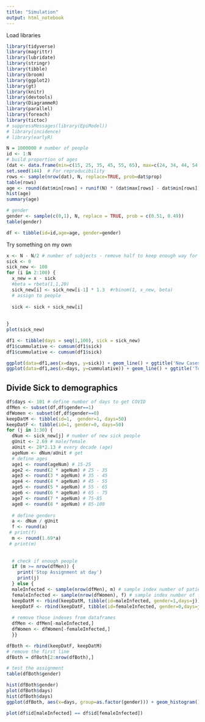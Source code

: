 ```yaml
---
title: "Simulation"
output: html_notebook
---
```



Load libraries
```r
library(tidyverse)
library(magrittr)
library(lubridate)
library(stringr)
library(tibble)
library(broom)
library(ggplot2)
library(gt)
library(knitr)
library(devtools)
library(DiagrammeR)
library(parallel)
library(foreach)
library(tictoc)
# suppressMessages(library(EpiModel))
# library(incidence)
# library(earlyR)
```


```r
N = 1000000 # number of people
id <- 1:N
# build proportion of ages
(dat <- data.frame(min=c(15, 25, 35, 45, 55, 65), max=c(24, 34, 44, 54, 64, 100), prop=c(0.15, 0.134, 0.12, 0.1, 0.085,0.01)))
set.seed(144)  # For reproducibility
rows <- sample(nrow(dat), N, replace=TRUE, prob=dat$prop)
table(rows)
age <- round(dat$min[rows] + runif(N) * (dat$max[rows] - dat$min[rows]))
hist(age)
summary(age)

# gender
gender <- sample(c(0,1), N, replace = TRUE, prob = c(0.51, 0.49))
table(gender)

df <- tibble(id=id,age=age, gender=gender)
```

Try something on my own

```r
x <- N - N/2 # number of subjects - remove half to keep enough way for the assignment
sick <- 0
sick_new <- 100
for (i in 2:100) {
  x_new = x - sick
  #beta = rbeta(1,1,20)
  sick_new[i] <- sick_new[i-1] * 1.3  #rbinom(1, x_new, beta)
  # assign to people
  
  sick <- sick + sick_new[i]
  
  
}
plot(sick_new)


```

```r
df1 <- tibble(days = seq(1,100), sick = sick_new)
df1$cummulative <- cumsum(df1$sick)
df1$cummulative <- cumsum(df1$sick)

ggplot(data=df1,aes(x=days, y=sick)) + geom_line() + ggtitle('New Cases Per Day')
ggplot(data=df1,aes(x=days, y=cummulative)) + geom_line() + ggtitle('Total Cases')
```


## Divide Sick to demographics

```r
df$days <- 101 # define number of days to get COVID
dfMen <- subset(df,df$gender==1)
dfWomen <- subset(df,df$gender==0)
keepDatM <- tibble(id=1,  gender=1, days=50)
keepDatF <- tibble(id=1, gender=0, days=50)
for (j in 1:30) {
  dNum <- sick_new[j] # number of new sick people
  gUnit <- 2.69 # male/female
  aUnit <- 28*2.13 # every decade (age)
  ageNum <- dNum/aUnit # get 
  # define ages
  age1 <- round(ageNum) # 15-25
  age2 <- round(2 * ageNum) # 25 - 35
  age3 <- round(3 * ageNum) # 35 - 45
  age4 <- round(4 * ageNum) # 45 - 55
  age5 <- round(5 * ageNum) # 55 - 65
  age6 <- round(6 * ageNum) # 65 - 75
  age7 <- round(7 * ageNum) # 75-85
  age8 <- round(8 * ageNum) # 85-100
 
  # define genders
  a <- dNum / gUnit
  f <- round(a)
 # print(f)
  m <- round(1.69*a)
 # print(m)
 
  
  # check if enough people
  if (m >= nrow(dfMen)) {
    print('Stop Assignment at day')
    print(j)
  } else {
  maleInfected <- sample(nrow(dfMen), m) # sample index number of patients
  femaleInfected <- sample(nrow(dfWomen), f) # sample index number of females
  keepDatM <- rbind(keepDatM, tibble(id=maleInfected, gender=1,days=j))
  keepDatF <- rbind(keepDatF, tibble(id=femaleInfected, gender=0,days=j))
  
  # remove those indexes from dataframes
  dfMen <- dfMen[-maleInfected,]
  dfWomen <- dfWomen[-femaleInfected,]
  }}

dfBoth <- rbind(keepDatF, keepDatM)
# remove the first line
dfBoth = dfBoth[2:nrow(dfBoth),]
```

```r
# test the assignment
table(dfBoth$gender)

hist(dfBoth$gender)
plot(dfBoth$days)
hist(dfBoth$days)
ggplot(dfBoth, aes(x=days, group=as.factor(gender))) + geom_histogram() + theme_minimal()
```

```r
plot(df$id[maleInfected] == df$id[femaleInfected])
```



